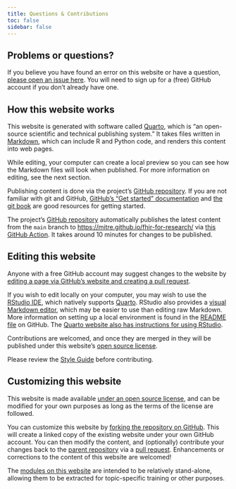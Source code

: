 ```yaml
---
title: Questions & Contributions
toc: false
sidebar: false
---
```


## Problems or questions?

If you believe you have found an error on this website or have a question, [please open an issue here](https://github.com/mitre/fhir-for-research/issues/new). You will need to sign up for a (free) GitHub account if you don't already have one.

## How this website works

This website is generated with software called [Quarto], which is "an open-source scientific and technical publishing system." It takes files written in [Markdown](https://quarto.org/docs/authoring/markdown-basics.html), which can include R and Python code, and renders this content into web pages.

While editing, your computer can create a local preview so you can see how the Markdown files will look when published. For more information on editing, see the next section.

Publishing content is done via the project's [GitHub repository](https://github.com/mitre/fhir-for-research). If you are not familiar with git and GitHub, [GitHub's "Get started" documentation](https://docs.github.com/en/get-started/quickstart/hello-world) and [the git book](https://git-scm.com/book/en/v2/Getting-Started-About-Version-Control) are good resources for getting started.

The project's [GitHub repository](https://github.com/mitre/fhir-for-research) automatically publishes the latest content from the `main` branch to <https://mitre.github.io/fhir-for-research/> via [this GitHub Action](https://github.com/mitre/fhir-for-research/blob/main/.github/workflows/quarto.yml). It takes around 10 minutes for changes to be published.

## Editing this website

Anyone with a free GitHub account may suggest changes to the website by [editing a page via GitHub's website and creating a pull request](https://docs.github.com/en/repositories/working-with-files/managing-files/editing-files).

If you wish to edit locally on your computer, you may wish to use the [RStudio IDE](https://posit.co/products/open-source/rstudio/), which natively supports [Quarto]. RStudio also provides a [visual Markdown editor](https://rstudio.github.io/visual-markdown-editing/), which may be easier to use than editing raw Markdown. More information on setting up a local environment is found in the [README file](https://github.com/mitre/fhir-for-research#readme) on GitHub. The [Quarto website also has instructions for using RStudio](https://quarto.org/docs/get-started/hello/rstudio.html).

Contributions are welcomed, and once they are merged in they will be published under this website's [open source license](https://github.com/mitre/fhir-for-research/blob/main/LICENSE).

Please review the [Style Guide](style-guide.qmd) before contributing.

## Customizing this website

This website is made available [under an open source license](https://github.com/mitre/fhir-for-research/blob/main/LICENSE), and can be modified for your own purposes as long as the terms of the license are followed.

You can customize this website by [forking the repository on GitHub](https://docs.github.com/en/get-started/quickstart/fork-a-repo). This will create a linked copy of the existing website under your own GitHub account. You can then modify the content, and (optionally) contribute your changes back to the [parent repository](https://github.com/mitre/fhir-for-research) via a [pull request](https://docs.github.com/en/pull-requests/collaborating-with-pull-requests/proposing-changes-to-your-work-with-pull-requests/about-pull-requests). Enhancements or corrections to the content of this website are welcomed!

The [modules on this website](https://github.com/mitre/fhir-for-research/tree/main/modules) are intended to be relatively stand-alone, allowing them to be extracted for topic-specific training or other purposes.

[Quarto]: https://quarto.org/